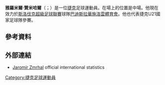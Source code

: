 {{blpunsourced|time=2015-06-08T13:50:44+00:00}}
{{expand|time=2015-06-08T13:50:44+00:00}}
{{short description|Czech association football player}}
{{Infobox football biography
| name = 雅羅米爾·贊米哈爾 <br/>Jaromír Zmrhal
| image = File:Jaromír Zmrhal.jpg
| caption =
| fullname = Jaromír Zmrhal
| birth_date = {{Birth date and age|df=yes|1993|8|2}}
| birth_place = {{CZE}}[[扎泰茨|扎泰茨]]
| height = {{convert|1.89|m|ftin|0|abbr=on}}
| position = [[左邊鋒|左邊鋒]]
| currentclub = [[巴迪斯拉華施洛雲體育會|施洛雲]]
| clubnumber = 11
| youthyears1 = 2004–2012 | youthclubs1 = [[布拉格斯拉維亞體育俱樂部|布拉格斯拉維亞]]
| years1 = 2012–2019 | clubs1 = [[布拉格斯拉維亞體育俱樂部|布拉格斯拉維亞]]           | caps1 = 187 | goals1 = 26
| years2 = 2019–2021 | clubs2 = [[布雷西亚足球俱乐部|布雷西亚]]                   | caps2 =  28 | goals2 =  2
| years3 = 2021      | clubs3 = → [[博萊斯拉夫足球俱樂部|博萊斯拉夫]] (外借) | caps3 =  11 | goals3 =  3
| years4 = 2021–     | clubs4 = [[巴迪斯拉華施洛雲體育會|施洛雲]]   | caps4 =   5 | goals4 =  2
| nationalyears1 = 2013
| nationalteam1 = [[捷克U20|捷克U20]]
| nationalcaps1 = 1
| nationalgoals1 = 0
| nationalyears2 = 2012–2015
| nationalteam2 = [[捷克21歲以下國家足球隊|捷克U21]]
| nationalcaps2 = 20
| nationalgoals2 = 1
| nationalyears3 = 2016–
| nationalteam3 = [[捷克國家足球隊|捷克]]
| nationalcaps3 = 17
| nationalgoals3 = 1
| club-update = 2021年9月5日 
| nationalteam-update = 2021年9月5日
}}

'''雅羅米爾·贊米哈爾'''（{{lang-cz|Jaromír Zmrhal}}；{{bd|1993年|8月2日}}）是一位[[捷克|捷克]]足球運動員。在場上的位置是中場。他現在效力於[[斯洛伐克超級足球聯賽|斯洛伐克超級足球聯賽]]球隊[[巴迪斯拉華施洛雲體育會|巴迪斯拉華施洛雲體育會]]。他也代表捷克U21國家足球隊參賽。

==參考資料==
{{Reflist}}

==外部連結==
* [https://repre.fotbal.cz/hrac/hraci/3954 Jaromír Zmrhal] {{Wayback|url=https://repre.fotbal.cz/hrac/hraci/3954 |date=20211010014528 }} official international statistics

{{DEFAULTSORT: Zmrhal, Jaromír}}
[[Category:捷克足球運動員|Category:捷克足球運動員]]